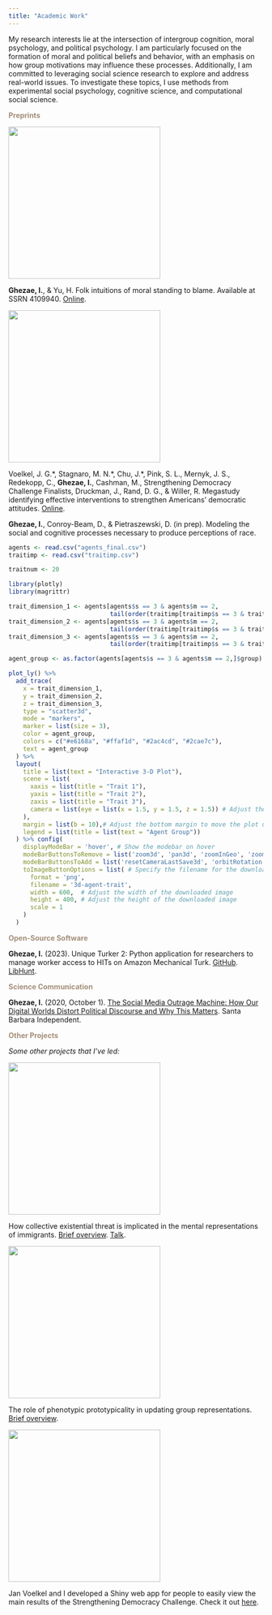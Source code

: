 ```yaml
---
title: "Academic Work"
---
```


My research interests lie at the intersection of intergroup cognition, moral psychology, and political psychology. I am particularly focused on the formation of moral and political beliefs and behavior, with an emphasis on how group motivations may influence these processes. Additionally, I am committed to leveraging social science research to explore and address real-world issues. To investigate these topics, I use methods from experimental social psychology, cognitive science, and computational social science.

::: large-text
[**Preprints**]{style="color:#a38e79"}
:::

::: {layout="[1.5, 2.5]" layout-valign="center"}
![](./files/work/stb.png){fig-alt="Decorative text" width="300"}

**Ghezae, I.**, & Yu, H. Folk intuitions of moral standing to blame. Available at SSRN 4109940. [Online](https://papers.ssrn.com/sol3/papers.cfm?abstract_id=4109940).
:::

::: {layout="[1.5, 2.5]" layout-valign="center"}
![](./files/work/sdc2.png){fig-alt="Decorative text" width="300"}

Voelkel, J. G.\*, Stagnaro, M. N.\*, Chu, J.\*, Pink, S. L., Mernyk, J. S., Redekopp, C., **Ghezae, I.**, Cashman, M., Strengthening Democracy Challenge Finalists, Druckman, J., Rand, D. G., & Willer, R. Megastudy identifying effective interventions to strengthen Americans' democratic attitudes. [Online](https://osf.io/y79u5/).
:::

::: {layout="[1.5, 2.5]" layout-valign="center"}
**Ghezae, I.**, Conroy-Beam, D., & Pietraszewski, D. (in prep). Modeling the social and cognitive processes necessary to produce perceptions of race.

```r
agents <- read.csv("agents_final.csv")
traitimp <- read.csv("traitimp.csv")

traitnum <- 20

library(plotly)
library(magrittr)

trait_dimension_1 <- agents[agents$s == 3 & agents$m == 2,
                            tail(order(traitimp[traitimp$s == 3 & traitimp$m == 2, (3:(traitnum + 2))]), 3)[1] + 14]
trait_dimension_2 <- agents[agents$s == 3 & agents$m == 2,
                            tail(order(traitimp[traitimp$s == 3 & traitimp$m == 2, (3:(traitnum + 2))]), 3)[2] + 14]
trait_dimension_3 <- agents[agents$s == 3 & agents$m == 2,
                            tail(order(traitimp[traitimp$s == 3 & traitimp$m == 2, (3:(traitnum + 2))]), 3)[3] + 14]

agent_group <- as.factor(agents[agents$s == 3 & agents$m == 2,]$group)

plot_ly() %>%
  add_trace(
    x = trait_dimension_1,
    y = trait_dimension_2,
    z = trait_dimension_3,
    type = "scatter3d",
    mode = "markers",
    marker = list(size = 3),
    color = agent_group,
    colors = c("#e6168a", "#ffaf1d", "#2ac4cd", "#2cae7c"),
    text = agent_group
  ) %>%
  layout(
    title = list(text = "Interactive 3-D Plot"), 
    scene = list(
      xaxis = list(title = "Trait 1"),
      yaxis = list(title = "Trait 2"),
      zaxis = list(title = "Trait 3"),
      camera = list(eye = list(x = 1.5, y = 1.5, z = 1.5)) # Adjust the camera position
    ),
    margin = list(b = 10),# Adjust the bottom margin to move the plot upward,
    legend = list(title = list(text = "Agent Group"))
  ) %>% config(
    displayModeBar = 'hover', # Show the modebar on hover
    modeBarButtonsToRemove = list('zoom3d', 'pan3d', 'zoomInGeo', 'zoomOutGeo', 'autoScale2d', 'resetScale2d', 'hoverClosest3d', 'resetCameraDefault3d'),
    modeBarButtonsToAdd = list('resetCameraLastSave3d', 'orbitRotation', 'toImage', 'tableRotation'), # Add the desired buttons
    toImageButtonOptions = list( # Specify the filename for the downloaded image
      format = 'png',
      filename = '3d-agent-trait',
      width = 600,  # Adjust the width of the downloaded image
      height = 400, # Adjust the height of the downloaded image
      scale = 1
    )
  )

```
:::

::: large-text
[**Open-Source Software**]{style="color:#a38e79"}
:::

**Ghezae, I.** (2023). Unique Turker 2: Python application for researchers to manage worker access to HITs on Amazon Mechanical Turk. [GitHub](https://github.com/Isu21842/unique-turker-2). [LibHunt](https://www.libhunt.com/r/unique-turker-2).

::: large-text
[**Science Communication**]{style="color:#a38e79"}
:::

**Ghezae, I.** (2020, October 1). [The Social Media Outrage Machine: How Our Digital Worlds Distort Political Discourse and Why This Matters](https://www.independent.com/2020/10/01/the-social-media-outrage-machine/). Santa Barbara Independent.

::: large-text
[**Other Projects**]{style="color:#a38e79"}
:::

*Some other projects that I've led:*

::: {layout="[1.5, 2.5]" layout-valign="center"}
![](./files/work/cet.png){fig-alt="Decorative text" width="300"}

How collective existential threat is implicated in the mental representations of immigrants. [Brief overview](/files/work/cet.html). [Talk](https://www.youtube.com/watch?v=_nwjXtL0OPo).
:::

::: {layout="[1.5, 2.5]" layout-valign="center"}
![](./files/work/wave.png){fig-alt="Decorative text" width="300"}

The role of phenotypic prototypicality in updating group representations. [Brief overview](/files/work/wave.html).
:::

::: {layout="[1.5, 2.5]" layout-valign="center"}
![](./files/work/shinysdc.png){fig-alt="Decorative text" width="300"}

Jan Voelkel and I developed a Shiny web app for people to easily view the main results of the Strengthening Democracy Challenge. Check it out [here](https://www.strengtheningdemocracychallenge.org/results).
:::
<!--
::: large-text
[**Favorite Papers**]{style="color:#a38e79"}
:::

-   Opinion cascades and the unpredictability of partisan polarization. [Paper](https://www.science.org/doi/full/10.1126/sciadv.aax0754).

-   Toward a computational theory of social groups: A finite set of cognitive primitives for representing any and all social groups in the context of conflict. [Paper](https://www.cambridge.org/core/journals/behavioral-and-brain-sciences/article/abs/toward-a-computational-theory-of-social-groups-a-finite-set-of-cognitive-primitives-for-representing-any-and-all-social-groups-in-the-context-of-conflict/1C28965AE6F94B9060A20C1DB8EA2A80).
-->